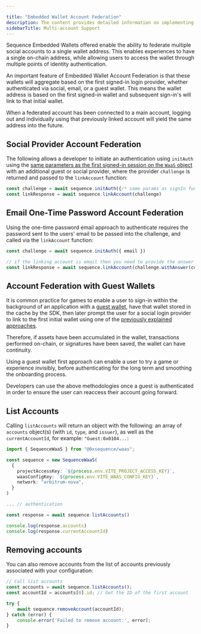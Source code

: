 ---

title: "Embedded Wallet Account Federation"
description: The content provides detailed information on implementing the ability to federate and link single or multiple wallets to a main embedded wallet session, describing best practices when combined with ephemeral guest wallets to be converted to permanent on-chain embedded wallets.
sidebarTitle: Multi-account Support
---



Sequence Embedded Wallets offered enable the ability to federate multiple social accounts to a single wallet address. This enables experiences to have a single on-chain address, while allowing users to access the wallet through multiple points of identity authentication.

An important feature of Embedded Wallet Account Federation is that these wallets will aggregate based on the first signed-in login provider, whether authenticated via social, email, or a guest wallet. This means the wallet address is based on the first signed-in wallet and subsequent sign-in's will link to that initial wallet. 

When a federated account has been connected to a main account, logging out and individually using that previously linked account will yield the same address into the future. 

## Social Provider Account Federation

The following allows a developer to initiate an authentication using `initAuth` using the [same parameters as the first signed-in session on the `WaaS` object](/sdk/headless-wallet/use-wallets#authenticated-embedded-wallet) with an additional guest or social provider, where the provider `challenge` is returned and passed to the `linkAccount` function:

```ts
const challenge = await sequence.initAuth({/* same params as signIn function */})
const linkResponse = await sequence.linkAccount(challenge)
```

## Email One-Time Password Account Federation

Using the one-time password email approach to authenticate requires the password sent to the users' email to be passed into the challenge, and called via the `linkAccount` function:

```ts
const challenge = await sequence.initAuth({ email })

// if the linking account is email then you need to provide the answer (code)
const linkResponse = await sequence.linkAccount(challenge.withAnswer(code))
```

## Account Federation with Guest Wallets

It is common practice for games to enable a user to sign-in within the background of an application with a [guest wallet](/sdk/headless-wallet/authentication#guest-embedded-wallet), 
have that wallet stored in the cache by the SDK, then later prompt the user for a social login provider to link to the first initial wallet using one of the [previously explained approaches](/sdk/headless-wallet/account-federation#embedded-wallet-account-federation). 

Therefore, if assets have been accumulated in the wallet, transactions performed on-chain, or signatures have been saved, the wallet can have continuity.

Using a guest wallet first approach can enable a user to try a game or experience invisibly, before authenticating for the long term and smoothing the onboarding process.

Developers can use the above methodologies once a guest is authenticated in order to ensure the user can reaccess their account going forward.

## List Accounts

Calling `listAccounts` will return an object with the following: an array of `accounts` object(s) (with `id`, `type`, and `issuer`), as well as the `currentAccountId`, for example: `"Guest:0x0104...`:

```ts
import { SequenceWaaS } from "@0xsequence/waas";

const sequence = new SequenceWaaS(
  {
    projectAccessKey: `${process.env.VITE_PROJECT_ACCESS_KEY}`,
    waasConfigKey: `${process.env.VITE_WAAS_CONFIG_KEY}`,
    network: "arbitrum-nova",
  }
)

... // authentication

const response = await sequence.listAccounts()

console.log(response.accounts)
console.log(response.currentAccountId)
```

## Removing accounts

You can also remove accounts from the list of accounts previously associated with your configuration:

```ts
// Call list accounts
const accounts = await sequence.listAccounts();
const accountId = accounts[0].id; // Get the ID of the first account

try {
    await sequence.removeAccount(accountId);
} catch (error) {
    console.error('Failed to remove account:', error);
}
```